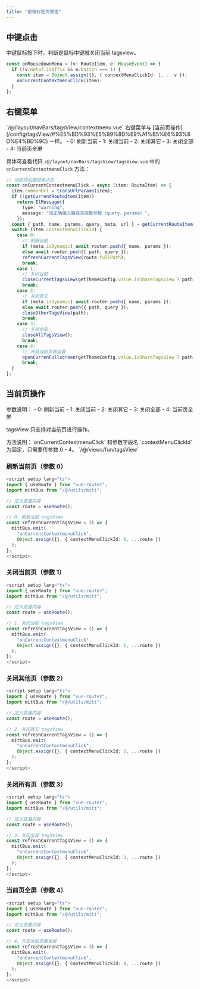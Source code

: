 ```yaml
---
title: "前端标签页管理"
---
```


## 中键点击

<Note>
中键鼠标按下时，判断是鼠标中键就关闭当前 tagsview。
</Note>

```typescript
const onMousedownMenu = (v: RouteItem, e: MouseEvent) => {
  if (!v.meta?.isAffix && e.button === 1) {
    const item = Object.assign({}, { contextMenuClickId: 1, ...v });
    onCurrentContextmenuClick(item);
  }
};
```

## 右键菜单

<Card title="代码位置" icon="code">
  `/@/layout/navBars/tagsView/contextmenu.vue`
</Card>

<Note>
右键菜单与 [当前页操作](/config/tagsView/#%E5%BD%93%E5%89%8D%E9%A1%B5%E6%93%8D%E4%BD%9C) 一样。
</Note>

<Card title="onCurrentContextmenuClick 参数说明" icon="info">
  - 0: 刷新当前
  - 1: 关闭当前
  - 2: 关闭其它
  - 3: 关闭全部
  - 4: 当前页全屏
</Card>

具体可查看代码 `/@/layout/navBars/tagsView/tagsView.vue` 中的 `onCurrentContextmenuClick` 方法：

```typescript
// 当前项右键菜单点击
const onCurrentContextmenuClick = async (item: RouteItem) => {
  item.commonUrl = transUrlParams(item);
  if (!getCurrentRouteItem(item))
    return ElMessage({
      type: "warning",
      message: "请正确输入路径及完整参数（query、params）",
    });
  const { path, name, params, query, meta, url } = getCurrentRouteItem(item);
  switch (item.contextMenuClickId) {
    case 0:
      // 刷新当前
      if (meta.isDynamic) await router.push({ name, params });
      else await router.push({ path, query });
      refreshCurrentTagsView(route.fullPath);
      break;
    case 1:
      // 关闭当前
      closeCurrentTagsView(getThemeConfig.value.isShareTagsView ? path : url);
      break;
    case 2:
      // 关闭其它
      if (meta.isDynamic) await router.push({ name, params });
      else await router.push({ path, query });
      closeOtherTagsView(path);
      break;
    case 3:
      // 关闭全部
      closeAllTagsView();
      break;
    case 4:
      // 开启当前页面全屏
      openCurrenFullscreen(getThemeConfig.value.isShareTagsView ? path : url);
      break;
  }
};
```

## 当前页操作

<Note>
参数说明：
- 0: 刷新当前
- 1: 关闭当前
- 2: 关闭其它
- 3: 关闭全部
- 4: 当前页全屏

tagsView 只支持对当前页进行操作。
</Note>

<Note>
方法说明：`onCurrentContextmenuClick` 和参数字段名 `contextMenuClickId` 为固定，只需要传参数 0 - 4。
</Note>

<Card title="代码位置" icon="code">
  `/@/views/fun/tagsView`
</Card>

### 刷新当前页（参数 0）

```typescript
<script setup lang="ts">
import { useRoute } from "vue-router";
import mittBus from "/@/utils/mitt";

// 定义变量内容
const route = useRoute();

// 0、刷新当前 tagsView
const refreshCurrentTagsView = () => {
  mittBus.emit(
    "onCurrentContextmenuClick",
    Object.assign({}, { contextMenuClickId: 0, ...route })
  );
};
</script>
```

### 关闭当前页（参数 1）

```typescript
<script setup lang="ts">
import { useRoute } from "vue-router";
import mittBus from "/@/utils/mitt";

// 定义变量内容
const route = useRoute();

// 1、关闭当前 tagsView
const refreshCurrentTagsView = () => {
  mittBus.emit(
    "onCurrentContextmenuClick",
    Object.assign({}, { contextMenuClickId: 1, ...route })
  );
};
</script>
```

### 关闭其他页（参数 2）

```typescript
<script setup lang="ts">
import { useRoute } from "vue-router";
import mittBus from "/@/utils/mitt";

// 定义变量内容
const route = useRoute();

// 2、关闭其它 tagsView
const refreshCurrentTagsView = () => {
  mittBus.emit(
    "onCurrentContextmenuClick",
    Object.assign({}, { contextMenuClickId: 2, ...route })
  );
};
</script>
```

### 关闭所有页（参数 3）

```typescript
<script setup lang="ts">
import { useRoute } from "vue-router";
import mittBus from "/@/utils/mitt";

// 定义变量内容
const route = useRoute();

// 3、关闭全部 tagsView
const refreshCurrentTagsView = () => {
  mittBus.emit(
    "onCurrentContextmenuClick",
    Object.assign({}, { contextMenuClickId: 3, ...route })
  );
};
</script>
```

### 当前页全屏（参数 4）

```typescript
<script setup lang="ts">
import { useRoute } from "vue-router";
import mittBus from "/@/utils/mitt";

// 定义变量内容
const route = useRoute();

// 4、开启当前页面全屏
const refreshCurrentTagsView = () => {
  mittBus.emit(
    "onCurrentContextmenuClick",
    Object.assign({}, { contextMenuClickId: 4, ...route })
  );
};
</script>
```
